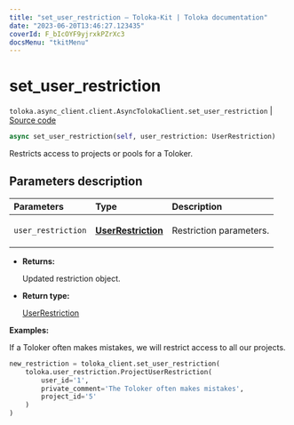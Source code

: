 ```yaml
---
title: "set_user_restriction — Toloka-Kit | Toloka documentation"
date: "2023-06-20T13:46:27.123435"
coverId: F_bIcOYF9yjrxkPZrXc3
docsMenu: "tkitMenu"
---
```


# set_user_restriction

`toloka.async_client.client.AsyncTolokaClient.set_user_restriction` | [Source code](https://github.com/Toloka/toloka-kit/blob/v1.2.0/src/async_client/client.py#L0)

```python
async set_user_restriction(self, user_restriction: UserRestriction)
```

Restricts access to projects or pools for a Toloker.

## Parameters description

| Parameters | Type | Description |
| :----------| :----| :-----------|
`user_restriction`|**[UserRestriction](/docs/toloka-kit/reference/toloka.client.user_restriction.UserRestriction)**|<p>Restriction parameters.</p>

* **Returns:**

  Updated restriction object.

* **Return type:**

  [UserRestriction](/docs/toloka-kit/reference/toloka.client.user_restriction.UserRestriction)

**Examples:**

If a Toloker often makes mistakes, we will restrict access to all our projects.

```python
new_restriction = toloka_client.set_user_restriction(
    toloka.user_restriction.ProjectUserRestriction(
        user_id='1',
        private_comment='The Toloker often makes mistakes',
        project_id='5'
    )
)
```